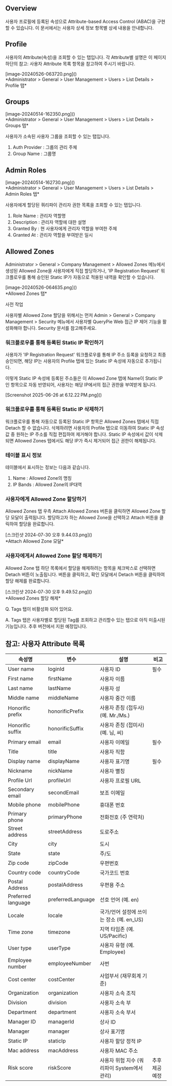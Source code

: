 ## Overview
사용자 프로필에 등록된 속성으로 Attribute-based Access Control (ABAC)을 구현할 수 있습니다. 이 문서에서는 사용자 상세 정보 항목별 상세 내용을 안내합니다.

## Profile
사용자의 Attribute(속성)을 조회할 수 있는 탭입니다. 각 Attribute별 설명은 이 페이지 하단의 참고: 사용자 Attribute 목록 항목을 참고하여 주시기 바랍니다.

<p align="center">
<div>[image-20240526-063720.png]()</div>
*Administrator &gt; General &gt; User Management &gt; Users &gt; List Details &gt; Profile 탭*
</p>

## Groups
<p align="center">
<div>[image-20240514-162350.png]()</div>
*Administrator &gt; General &gt; User Management &gt; Users &gt; List Details &gt; Groups 탭*
</p>

사용자가 소속된 사용자 그룹을 조회할 수 있는 탭입니다.

1. Auth Provider : 그룹의 관리 주체
2. Group Name : 그룹명

## Admin Roles
<p align="center">
<div>[image-20240514-162730.png]()</div>
*Administrator &gt; General &gt; User Management &gt; Users &gt; List Details &gt; Admin Roles 탭*
</p>

사용자에게 할당된 쿼리파이 관리자 권한 목록을 조회할 수 있는 탭입니다.

1. Role Name : 관리자 역할명
2. Description : 관리자 역할에 대한 설명
3. Granted By : 현 사용자에게 관리자 역할을 부여한 주체
4. Granted At : 관리자 역할을 부여받은 일시

## Allowed Zones
Administrator &gt; General &gt; Company Management &gt; Allowed Zones 메뉴에서 생성된 Allowed Zone을 사용자에게 직접 할당하거나, 'IP Registration Request' 워크플로우를 통해 승인된 Static IP가 자동으로 적용된 내역을 확인할 수 있습니다.

<p align="center">
<div>[image-20240526-064635.png]()</div>
*Allowed Zones 탭*
</p>

사전 작업

사용자별 Allowed Zone 할당을 위해서는 먼저 Admin &gt; General &gt; Company Management &gt; Security 메뉴에서 사용자별 QueryPie Web 접근 IP 제어 기능을 활성화해야 합니다. Security 문서를 참고해주세요.

### 워크플로우를 통해 등록된 Static IP 확인하기
사용자가 'IP Registration Request' 워크플로우를 통해 IP 주소 등록을 요청하고 최종 승인되면, 해당 IP는 사용자의 Profile 탭에 있는 Static IP 속성에 자동으로 추가됩니다.

이렇게 Static IP 속성에 등록된 주소들은 이 Allowed Zone 탭에 Name이 Static IP 인 항목으로 자동 반영되어, 사용자는 해당 IP에서의 접근 권한을 부여받게 됩니다.

<p align="center">
<div>[Screenshot 2025-06-26 at 6.12.22 PM.png]()</div>
</p>

### 워크플로우를 통해 등록된 Static IP 삭제하기
워크플로우를 통해 자동으로 등록된 Static IP 항목은 Allowed Zones 탭에서 직접 Detach 할 수 없습니다. 삭제하려면 사용자의 Profile 탭으로 이동하여 Static IP 속성값 중 원하는 IP 주소를 직접 편집하여 제거해야 합니다. Static IP 속성에서 값이 삭제되면 Allowed Zones 탭에서도 해당 IP가 즉시 제거되어 접근 권한이 해제됩니다.

### 테이블 표시 정보
테이블에서 표시하는 정보는 다음과 같습니다.

1. Name : Allowed Zone의 명칭
2. IP Bands : Allowed Zone의 IP대역

### 사용자에게 Allowed Zone 할당하기
Allowed Zones 탭 우측 Attach Allowed Zones 버튼을 클릭하면 Allowed Zone 할당 모달이 출력됩니다. 할당하고자 하는 Allowed Zone을 선택하고 Attach 버튼을 클릭하여 할당을 완료합니다.

<p align="center">
<div>[스크린샷 2024-07-30 오후 9.44.03.png]()</div>
*Attach Allowed Zone 모달*
</p>

### 사용자에게서 Allowed Zone 할당 해제하기
Allowed Zone 탭 하단 목록에서 할당을 해제하려는 항목을 체크박스로 선택하면 Detach 버튼이 노출됩니다. 버튼을 클릭하고, 확인 모달에서 Detach 버튼을 클릭하여 할당 해제를 완료합니다.

<p align="center">
<div>[스크린샷 2024-07-30 오후 9.49.52.png]()</div>
*Allowed Zones 할당 해제*
</p>

Q. Tags 탭이 비활성화 되어 있어요.

A. Tags 탭은 사용자별로 할당된 Tag를 조회하고 관리할수 있는 탭으로 아직 미출시된 기능입니다. 추후 버전에서 지원 예정입니다.

## 참고: 사용자 Attribute 목록
| 속성명                | 변수                | 설명                           | 비고       |
| ------------------ | ----------------- | ---------------------------- | -------- |
| User name          | loginId           | 사용자 ID                       | 필수       |
| First name         | firstName         | 사용자 이름                       |          |
| Last name          | lastName          | 사용자 성                        |          |
| Middle name        | middleName        | 사용자 중간 이름                    |          |
| Honorific prefix   | honorificPrefix   | 사용자 존칭 (접두사) (예. Mr./Ms.)    |          |
| Honorific suffix   | honorificSuffix   | 사용자 존칭 (접미사) (예. 님, 씨)       |          |
| Primary email      | email             | 사용자 이메일                      | 필수       |
| Title              | title             | 사용자 직함                       |          |
| Display name       | displayName       | 사용자 표기명                      | 필수       |
| Nickname           | nickName          | 사용자 별칭                       |          |
| Profile Url        | profileUrl        | 사용자 프로필 URL                  |          |
| Secondary email    | secondEmail       | 보조 이메일                       |          |
| Mobile phone       | mobilePhone       | 휴대폰 번호                       |          |
| Primary phone      | primaryPhone      | 전화전호 (주 연락처)                 |          |
| Street address     | streetAddress     | 도로주소                         |          |
| City               | city              | 도시                           |          |
| State              | state             | 주/도                          |          |
| Zip code           | zipCode           | 우편번호                         |          |
| Country code       | countryCode       | 국가코드 번호                      |          |
| Postal Address     | postalAddress     | 우편용 주소                       |          |
| Preferred language | preferredLanguage | 선호 언어 (예. en)                |          |
| Locale             | locale            | 국가/언어 설정에 쓰이는 장소 (예. en_US)  |          |
| Time zone          | timezone          | 지역 타임존 (예. US/Pacific)       |          |
| User type          | userType          | 사용자 유형 (예. Employee)         |          |
| Employee number    | employeeNumber    | 사번                           |          |
| Cost center        | costCenter        | 사업부서 (재무회계 기준)               |          |
| Organization       | organization      | 사용자 소속 조직                    |          |
| Division           | division          | 사용자 소속 부                     |          |
| Department         | department        | 사용자 소속 부서                    |          |
| Manager ID         | managerId         | 상사 ID                        |          |
| Manager            | manager           | 상사 표기명                       |          |
| Static IP          | staticIp          | 사용자 할당 정적 IP                 |          |
| Mac address        | macAddress        | 사용자 MAC 주소                   |          |
| Risk score         | riskScore         | 사용자 위험 지수 (쿼리파이 System에서 관리) | 추후 제공 예정 |
